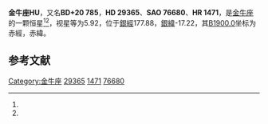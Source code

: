 {{Starbox begin
| name = 金牛座HU
}}
{{Starbox observe
| epoch = [[J2000.0|J2000.0]]
| constell = [[金牛座|金牛座]]<ref name=SIMBAD>{{cite web
 | url=http://simbad.u-strasbg.fr/simbad/sim-id?Ident=HR+1471
 | title=Pulsating variable Star
 | publisher=Centre de Données astronomiques de Strasbourg
 | work=SIMBAD
 | accessdate=2012-07-13
 | archive-date=2019-07-01
 | archive-url=https://web.archive.org/web/20190701073001/http://simbad.u-strasbg.fr/simbad/sim-id?Ident=HR%2B1471
 | dead-url=no
 }}</ref><ref name=DATA>{{cite web
 | url=http://vizier.u-strasbg.fr/viz-bin/VizieR-5?-out.add=.&-source=5050&-corr=PK=HR&-out.max=9999&HR=1471
 | title=VizieR Detailed Page
 | accessdate=2012-07-13
 | archive-date=2016-03-05
 | archive-url=https://web.archive.org/web/20160305003603/http://vizier.u-strasbg.fr/viz-bin/VizieR-5?-out.add=.&-source=5050&-corr=PK=HR&-out.max=9999&HR=1471
 | dead-url=no
 }}</ref>
| 星官 = 
| ra = {{RA|4|38|15.8}}<ref name=SIMBAD /><ref name=DATA />
| dec = {{DEC|+20|41|5}}<ref name=SIMBAD /><ref name=DATA />
| appmag_v = 5.92<ref name=SIMBAD /><ref name=DATA />
}}
{{Starbox character
| class = B8V<ref name=SIMBAD /><ref name=DATA />
| b-v = -0.05<ref name=SIMBAD /><ref name=DATA />
| u-b = -0.35<ref name=SIMBAD /><ref name=DATA />
| r-i = <ref name=SIMBAD /><ref name=DATA />
| variable = 
}}
{{Starbox astrometry
| radial_v = -0.35
| prop_mo_ra = -2
| parallax = 
| p_error = 
}}
{{Starbox catalog
| names =BD+20 785，[[SAO星表|SAO]] 76680，[[HD星表|HD]] 29365，[[HR星表|HR]] 1471}}
{{Starbox reference |Simbad=HR+1471}}
{{Starbox end}}

'''金牛座HU'''，又名'''BD+20 785'''，'''HD 29365'''、'''SAO 76680'''、'''HR 1471'''，是[[金牛座|金牛座]]的一颗恒星<ref name=SIMBAD /><ref name=DATA />，视星等为5.92，位于[[銀道座標系|銀經]]177.88，[[銀道座標系|銀緯]]-17.22，其[[B1900.0|B1900.0]]坐标为赤經{{RA|4|32|21.7}}，赤緯{{DEC|+20|-17.22|2}}。

== 参考文献 ==
{{reflist}}

{{star-stub}}

{{金牛座恒星}}
[[Category:金牛座|Category:金牛座]]
[[Category:HD和HDE天體|29365]]
[[Category:HR天體|1471]]
[[Category:SAO天體|76680]]